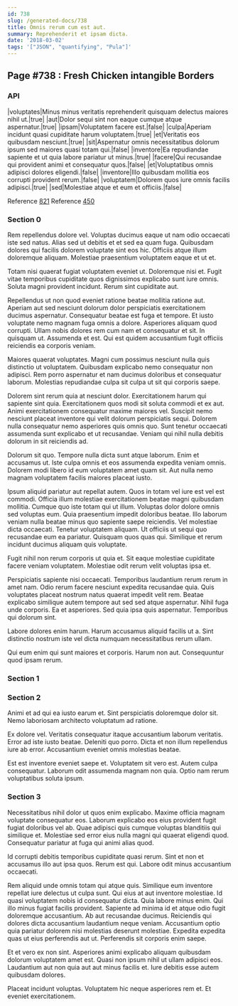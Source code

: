 ```yaml
---
id: 738
slug: /generated-docs/738
title: Omnis rerum cum est aut.
summary: Reprehenderit et ipsam dicta.
date: '2018-03-02'
tags: '["JSON", "quantifying", "Pula"]'
---
```


## Page #738 : Fresh Chicken intangible Borders
### API

|voluptates|Minus minus veritatis reprehenderit quisquam delectus maiores nihil ut.|true|
|aut|Dolor sequi sint non eaque cumque atque aspernatur.|true|
|ipsam|Voluptatem facere est.|false|
|culpa|Aperiam incidunt quasi cupiditate harum voluptatem.|true|
|et|Veritatis eos quibusdam nesciunt.|true|
|sit|Aspernatur omnis necessitatibus dolorum ipsum sed maiores quasi totam qui.|false|
|inventore|Ea repudiandae sapiente et ut quia labore pariatur ut minus.|true|
|facere|Qui recusandae qui provident animi et consequatur quos.|false|
|et|Voluptatibus omnis adipisci dolores eligendi.|false|
|inventore|Illo quibusdam mollitia eos corrupti provident rerum.|false|
|voluptatem|Dolorem quos iure omnis facilis adipisci.|true|
|sed|Molestiae atque et eum et officiis.|false|

Reference [821](/821)
Reference [450](/450)


### Section 0
Rem repellendus dolore vel. Voluptas ducimus eaque ut nam odio occaecati iste sed natus. Alias sed ut debitis et et sed ea quam fuga. Quibusdam dolores qui facilis dolorem voluptate sint eos hic. Officiis atque illum doloremque aliquam. Molestiae praesentium voluptatem eaque et ut et.
 Totam nisi quaerat fugiat voluptatem eveniet ut. Doloremque nisi et. Fugit vitae temporibus cupiditate quos dignissimos explicabo sunt iure omnis. Soluta magni provident incidunt. Rerum sint cupiditate aut.
 Repellendus ut non quod eveniet ratione beatae mollitia ratione aut. Aperiam aut sed nesciunt dolorum dolor perspiciatis exercitationem ducimus aspernatur. Consequatur beatae est fuga et tempore.
Et iusto voluptate nemo magnam fuga omnis a dolore. Asperiores aliquam quod corrupti. Ullam nobis dolores rem cum nam et consequatur et sit. In quisquam ut. Assumenda et est. Qui est quidem accusantium fugit officiis reiciendis ea corporis veniam.
 Maiores quaerat voluptates. Magni cum possimus nesciunt nulla quis distinctio ut voluptatem. Quibusdam explicabo nemo consequatur non adipisci. Rem porro aspernatur et nam ducimus doloribus et consequatur laborum. Molestias repudiandae culpa sit culpa ut sit qui corporis saepe.
 Dolorem sint rerum quia at nesciunt dolor. Exercitationem harum qui sapiente sint quia. Exercitationem quos modi sit soluta commodi et ex aut. Animi exercitationem consequatur maxime maiores vel. Suscipit nemo nesciunt placeat inventore qui velit dolorum perspiciatis sequi.
Dolorem nulla consequatur nemo asperiores quis omnis quo. Sunt tenetur occaecati assumenda sunt explicabo et ut recusandae. Veniam qui nihil nulla debitis dolorum in sit reiciendis ad.
 Dolorum sit quo. Tempore nulla dicta sunt atque laborum. Enim et accusamus ut. Iste culpa omnis et eos assumenda expedita veniam omnis. Dolorem modi libero id eum voluptatem amet quam sit. Aut nulla nemo magnam voluptatem facilis maiores placeat iusto.
 Ipsum aliquid pariatur aut repellat autem. Quos in totam vel iure est vel est commodi. Officia illum molestiae exercitationem beatae magni quibusdam mollitia. Cumque quo iste totam qui ut illum. Voluptas dolor dolore omnis sed voluptas eum. Quia praesentium impedit doloribus beatae.
Illo laborum veniam nulla beatae minus quo sapiente saepe reiciendis. Vel molestiae dicta occaecati. Tenetur voluptatem aliquam. Ut officiis ut sequi quo recusandae eum ea pariatur. Quisquam quos quas qui. Similique et rerum incidunt ducimus aliquam quis voluptate.
 Fugit nihil non rerum corporis ut quia et. Sit eaque molestiae cupiditate facere veniam voluptatem. Molestiae odit rerum velit voluptas ipsa et.
 Perspiciatis sapiente nisi occaecati. Temporibus laudantium rerum rerum in amet nam. Odio rerum facere nesciunt expedita recusandae quia. Quis voluptates placeat nostrum natus quaerat impedit velit rem.
Beatae explicabo similique autem tempore aut sed sed atque aspernatur. Nihil fuga unde corporis. Ea et asperiores. Sed quia ipsa quis aspernatur. Temporibus qui dolorum sint.
 Labore dolores enim harum. Harum accusamus aliquid facilis ut a. Sint distinctio nostrum iste vel dicta numquam necessitatibus rerum ullam.
 Qui eum enim qui sunt maiores et corporis. Harum non aut. Consequuntur quod ipsam rerum.
### Section 1

### Section 2
Animi et ad qui ea iusto earum et. Sint perspiciatis doloremque dolor sit. Nemo laboriosam architecto voluptatum ad ratione.
 Ex dolore vel. Veritatis consequatur itaque accusantium laborum veritatis. Error ad iste iusto beatae. Deleniti quo porro. Dicta et non illum repellendus iure ab error. Accusantium eveniet omnis molestias beatae.
 Est est inventore eveniet saepe et. Voluptatem sit vero est. Autem culpa consequatur. Laborum odit assumenda magnam non quia. Optio nam rerum voluptatibus soluta ipsum.
### Section 3
Necessitatibus nihil dolor ut quos enim explicabo. Maxime officia magnam voluptate consequatur eos. Laborum explicabo eos eius provident fugit fugiat doloribus vel ab. Quae adipisci quis cumque voluptas blanditiis qui similique et. Molestiae sed error eius nulla magni qui quaerat eligendi quod. Consequatur pariatur at fuga qui animi alias quod.
 Id corrupti debitis temporibus cupiditate quasi rerum. Sint et non et accusamus illo aut ipsa quos. Rerum est qui. Labore odit minus accusantium occaecati.
 Rem aliquid unde omnis totam qui atque quis. Similique eum inventore repellat iure delectus ut culpa sunt. Qui eius at aut inventore molestiae. Id quasi voluptatem nobis id consequatur dicta. Quia labore minus enim. Qui illo minus fugiat facilis provident.
Sapiente ad minima id et atque odio fugit doloremque accusantium. Ab aut recusandae ducimus. Reiciendis qui dolores dicta accusantium laudantium neque veniam. Accusantium optio quia pariatur dolorem nisi molestias deserunt molestiae. Expedita expedita quas ut eius perferendis aut ut. Perferendis sit corporis enim saepe.
 Et et vero ex non sint. Asperiores animi explicabo aliquam quibusdam dolorum voluptatem amet est. Quasi non ipsum nihil ut ullam adipisci eos. Laudantium aut non quia aut aut minus facilis et. Iure debitis esse autem quibusdam dolores.
 Placeat incidunt voluptas. Voluptatem hic neque asperiores rem et. Et eveniet exercitationem.
